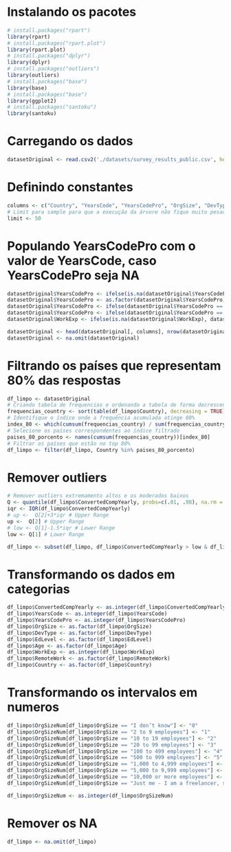 # Instalando os pacotes
```r
# install.packages("rpart")
library(rpart)
# install.packages("rpart.plot")
library(rpart.plot)
# install.packages("dplyr")
library(dplyr)
# install.packages("outliers")
library(outliers)
# install.packages("base")
library(base)
# install.packages("base")
library(ggplot2)
# install.packages("santoku")
library(santoku)
```

# Carregando os dados
```r
datasetOriginal <- read.csv2('./datasets/survey_results_public.csv', header = TRUE, sep = ',')
```

# Definindo constantes
```r
columns <- c("Country", "YearsCode", "YearsCodePro", "OrgSize", "DevType", "EdLevel", "Age", "WorkExp", "RemoteWork", "ConvertedCompYearly")
# Limit para sample para que a execução da árvore não fique muito pesada
limit <- 50
```


# Populando YearsCodePro com o valor de YearsCode, caso YearsCodePro seja NA
```r
datasetOriginal$YearsCodePro <- ifelse(is.na(datasetOriginal$YearsCodePro), datasetOriginal$YearsCode, datasetOriginal$YearsCodePro)
datasetOriginal$YearsCodePro <- as.factor(datasetOriginal$YearsCodePro)
datasetOriginal$YearsCodePro <- ifelse(datasetOriginal$YearsCodePro == "Less than 1 year", 0.5, datasetOriginal$YearsCodePro)
datasetOriginal$YearsCodePro <- ifelse(datasetOriginal$YearsCodePro == "More than 50 years", 51, datasetOriginal$YearsCodePro)
datasetOriginal$WorkExp <- ifelse(is.na(datasetOriginal$WorkExp), datasetOriginal$YearsCodePro, datasetOriginal$WorkExp)

datasetOriginal <- head(datasetOriginal[, columns], nrow(datasetOriginal))
datasetOriginal <- na.omit(datasetOriginal)
```

# Filtrando os países que representam 80% das respostas
```r
df_limpo <- datasetOriginal
# Criando tabela de frequencias e ordenando a tabela de forma decrescente
frequencias_country <- sort(table(df_limpo$Country), decreasing = TRUE)
# Identifique o índice onde a frequência acumulada atinge 80%
index_80 <- which(cumsum(frequencias_country) / sum(frequencias_country) <= 0.8)
# Selecione os países correspondentes ao índice filtrado
paises_80_porcento <- names(cumsum(frequencias_country))[index_80]
# Filtrar os países que estão no top 80%
df_limpo <- filter(df_limpo, Country %in% paises_80_porcento)

```

# Remover outliers
```r

# Remover outliers extremamento altos e os moderados baixos
Q <- quantile(df_limpo$ConvertedCompYearly, probs=c(.01, .98), na.rm = FALSE)
iqr <- IQR(df_limpo$ConvertedCompYearly)
# up <-  Q[2]+3*iqr # Upper Range
up <-  Q[2] # Upper Range
# low <- Q[1]-1.5*iqr # Lower Range
low <- Q[1] # Lower Range

df_limpo <- subset(df_limpo, df_limpo$ConvertedCompYearly > low & df_limpo$ConvertedCompYearly < up)

```

# Transformando os dados em categorias
```r
df_limpo$ConvertedCompYearly <- as.integer(df_limpo$ConvertedCompYearly)
df_limpo$YearsCode <- as.integer(df_limpo$YearsCode)
df_limpo$YearsCodePro <- as.integer(df_limpo$YearsCodePro)
df_limpo$OrgSize <- as.factor(df_limpo$OrgSize)
df_limpo$DevType <- as.factor(df_limpo$DevType)
df_limpo$EdLevel <- as.factor(df_limpo$EdLevel)
df_limpo$Age <- as.factor(df_limpo$Age)
df_limpo$WorkExp <- as.integer(df_limpo$WorkExp)
df_limpo$RemoteWork <- as.factor(df_limpo$RemoteWork)
df_limpo$Country <- as.factor(df_limpo$Country)
```

# Transformando os intervalos em numeros
```r

df_limpo$OrgSizeNum[df_limpo$OrgSize == "I don’t know"] <- "0"
df_limpo$OrgSizeNum[df_limpo$OrgSize == "2 to 9 employees"] <- "1"
df_limpo$OrgSizeNum[df_limpo$OrgSize == "10 to 19 employees"] <- "2"
df_limpo$OrgSizeNum[df_limpo$OrgSize == "20 to 99 employees"] <- "3"
df_limpo$OrgSizeNum[df_limpo$OrgSize == "100 to 499 employees"] <- "4"
df_limpo$OrgSizeNum[df_limpo$OrgSize == "500 to 999 employees"] <- "5"
df_limpo$OrgSizeNum[df_limpo$OrgSize == "1,000 to 4,999 employees"] <- "6"
df_limpo$OrgSizeNum[df_limpo$OrgSize == "5,000 to 9,999 employees"] <- "7"
df_limpo$OrgSizeNum[df_limpo$OrgSize == "10,000 or more employees"] <- "8"
df_limpo$OrgSizeNum[df_limpo$OrgSize == "Just me - I am a freelancer, sole proprietor, etc."] <- "9"

df_limpo$OrgSizeNum <- as.integer(df_limpo$OrgSizeNum)
```

# Remover os NA
```r
df_limpo <- na.omit(df_limpo)
```
